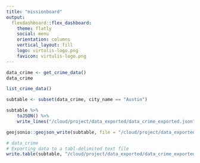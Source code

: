 ```yaml
---
title: "missionboard"
output: 
  flexdashboard::flex_dashboard:
    theme: flatly
    social: menu
    orientation: columns
    vertical_layout: fill
    logo: virtulis-logo.png
    favicon: virtulis-logo.png
---
```


```r
data_crime <- get_crime_data()
data_crime
```

```r

list_crime_data()
```

```r
subtable <- subset(data_crime, city_name == "Austin")
```

```r
subtable %>% 
    toJSON() %>%
    write_lines("/cloud/project/data_exported/data_crime_exported.json")
```

```r
geojsonio::geojson_write(subtable, file = "/cloud/project/data_exported/data_crime_exported.geojson")
```

```r
# data_crime
# Exporting data to a tabl-delimited text file
write.table(subtable, "/cloud/project/data_exported/data_crime_exported.txt", sep="\t")
```








